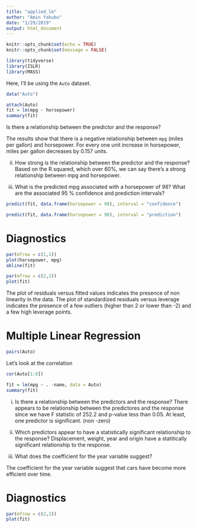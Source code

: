 ```yaml
---
title: "applied_lm"
author: "Amin Yakubu"
date: "1/29/2019"
output: html_document
---
```


```r
knitr::opts_chunk$set(echo = TRUE)
knitr::opts_chunk$set(message = FALSE)
```

```r
library(tidyverse)
library(ISLR)
library(MASS)
```

Here, I'll be using the `Auto` dataset. 

```r
data("Auto")
```

```r
attach(Auto)
fit = lm(mpg ~ horsepower)
summary(fit)
```

Is there a relationship between the predictor and the response?

The results show that there is a negative relationship between `mpg` (miles per gallon) and horsepower. For every one unit increase in horsepower, miles per gallon decreases by 0.157 units. 

ii. How strong is the relationship between the predictor and the response?
Based on the R squared, which over 60%, we can say there's a strong relationship between mpg and horsepower.

iv. What is the predicted mpg associated with a horsepower of 98? What are the associated 95 % confidence and prediction intervals?

```r
predict(fit, data.frame(horsepower = 98), interval = "confidence")
```

```r
predict(fit, data.frame(horsepower = 98), interval = "prediction")
```

# Diagnostics 

```r
par(mfrow = c(1,1))
plot(horsepower, mpg)
abline(fit)
```

```r
par(mfrow = c(2,2))
plot(fit)
```

The plot of residuals versus fitted values indicates the presence of non linearity in the data. The plot of standardized residuals versus leverage indicates the presence of a few outliers (higher than 2 or lower than -2) and a few high leverage points.

# Multiple Linear Regression

```r
pairs(Auto)
```

Let's look at the correlation

```r
cor(Auto[1:8])
```

```r
fit = lm(mpg ~ . -name, data = Auto)
summary(fit)
```

i. Is there a relationship between the predictors and the response?
There appears to be relationship between the predictores and the response since we have F statistic of 252.2 and p-value less than 0.05. At least, one predictor is significant. (non -zero)

ii. Which predictors appear to have a statistically significant relationship to the response?
Displacement, weight, year and origin have a statitically significant relationship to the response. 

iii. What does the coefficient for the year variable suggest?

The coefficient for the year variable suggest that cars have become more efficient over time. 

# Diagnostics

```r
par(mfrow = c(2,2))
plot(fit)
```

